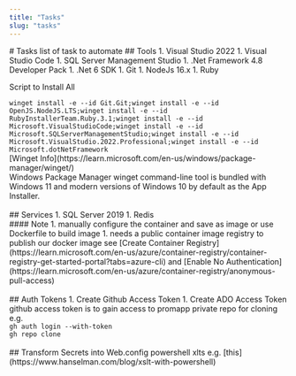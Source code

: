 ```yaml
---
title: "Tasks"
slug: "tasks"
---
```

<div className="container">
# Tasks
list of task to automate
## Tools
1. Visual Studio 2022
1. Visual Studio Code
1. SQL Server Management Studio
1. .Net Framework 4.8 Developer Pack
1. .Net 6 SDK
1. Git
1. NodeJs 16.x
1. Ruby
<br/>
<div className="alert alert-info">
<p>Script to Install All</p>
<code>winget install -e --id Git.Git;winget install -e --id OpenJS.NodeJS.LTS;winget install -e --id RubyInstallerTeam.Ruby.3.1;winget install -e --id Microsoft.VisualStudioCode;winget install -e --id Microsoft.SQLServerManagementStudio;winget install -e --id Microsoft.VisualStudio.2022.Professional;winget install -e --id Microsoft.dotNetFramework</code>
</div>
<div className="alert alert-warning">
[Winget Info](https://learn.microsoft.com/en-us/windows/package-manager/winget/) <br/>
Windows Package Manager winget command-line tool is bundled with Windows 11 and modern versions of Windows 10 by default as the App Installer.
</div>
<br/>
## Services
1. SQL Server 2019
1. Redis
<br/>
<div className="alert alert-info">
#### Note
1. manually configure the container and save as image or use Dockerfile to build image
1. needs a public container image registry to publish our docker image
see 
[Create Container Registry](https://learn.microsoft.com/en-us/azure/container-registry/container-registry-get-started-portal?tabs=azure-cli) and
[Enable No Authentication](https://learn.microsoft.com/en-us/azure/container-registry/anonymous-pull-access)
</div>
<br/>
## Auth Tokens
1. Create Github Access Token
1. Create ADO Access Token

<div className="alert alert-info">
github access token is to gain access to promapp private repo for cloning
e.g. <br/>
<code>gh auth login --with-token</code><br/>
<code>gh repo clone </code>
</div>
<br/>
## Transform Secrets into Web.config
powershell xlts e.g. [this](https://www.hanselman.com/blog/xslt-with-powershell)
</div>


